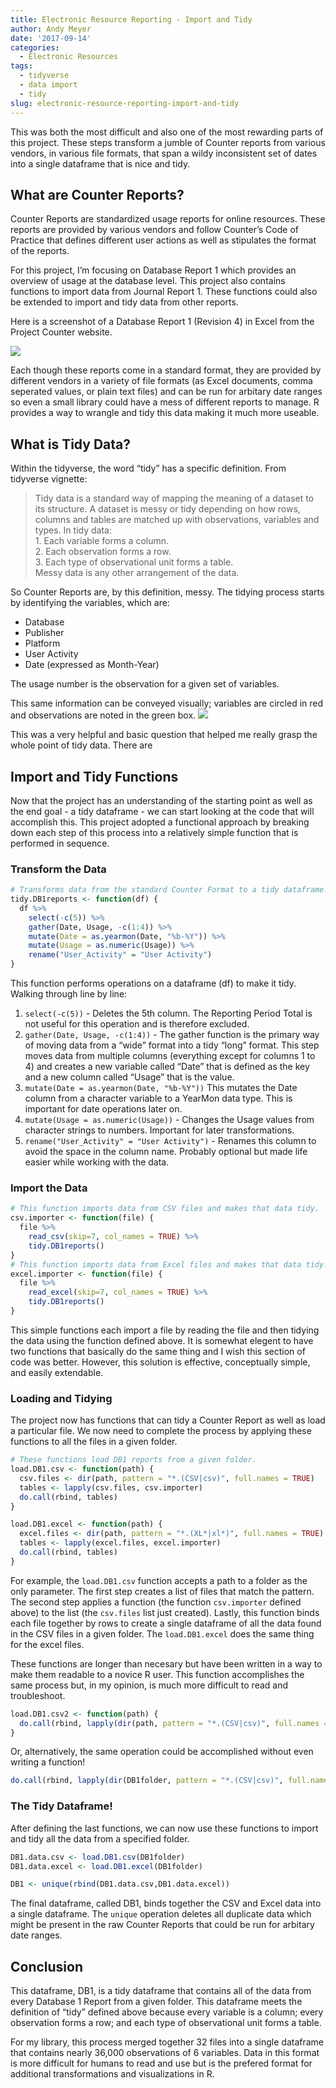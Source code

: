 ```yaml
---
title: Electronic Resource Reporting - Import and Tidy
author: Andy Meyer
date: '2017-09-14'
categories:
  - Electronic Resources
tags:
  - tidyverse
  - data import
  - tidy
slug: electronic-resource-reporting-import-and-tidy
---
```


This was both the most difficult and also one of the most rewarding parts of this project. These steps transform a jumble of Counter reports from various vendors, in various file formats, that span a wildy inconsistent set of dates into a single dataframe that is nice and tidy.

## What are Counter Reports?

Counter Reports are standardized usage reports for online resources. These reports are provided by various vendors and follow Counter's Code of Practice that defines different user actions as well as stipulates the format of the reports.

For this project, I'm focusing on Database Report 1 which provides an overview of usage at the database level. This project also contains functions to import data from Journal Report 1. These functions could also be extended to import and tidy data from other reports.

Here is a screenshot of a Database Report 1 (Revision 4) in Excel from the Project Counter website.

![](/img/counterreport1.png)

Each though these reports come in a standard format, they are provided by different vendors in a variety of file formats (as Excel documents, comma seperated values, or plain text files) and can be run for arbitary date ranges so even a small library could have a mess of different reports to manage. R provides a way to wrangle and tidy this data making it much more useable.

## What is Tidy Data?

Within the tidyverse, the word "tidy" has a specific definition. From tidyverse vignette:

>Tidy data is a standard way of mapping the meaning of a dataset to its structure. A dataset is messy or tidy depending on how rows, columns and tables are matched up with observations, variables and types. In tidy data:  
1. Each variable forms a column.  
2. Each observation forms a row.  
3. Each type of observational unit forms a table.  
Messy data is any other arrangement of the data.

So Counter Reports are, by this definition, messy. The tidying process starts by identifying the variables, which are:

* Database
* Publisher
* Platform
* User Activity
* Date (expressed as Month-Year)

The usage number is the observation for a given set of variables.

This same information can be conveyed visually; variables are circled in red and observations are noted in the green box.
![](/img/counterreport2.png)

This was a very helpful and basic question that helped me really grasp the whole point of tidy data. There are 

## Import and Tidy Functions

Now that the project has an understanding of the starting point as well as the end goal - a tidy dataframe - we can start looking at the code that will accomplish this. This project adopted a functional approach by breaking down each step of this process into a relatively simple function that is performed in sequence.

### Transform the Data
```r
# Transforms data from the standard Counter Format to a tidy dataframe.
tidy.DB1reports <- function(df) {
  df %>%
    select(-c(5)) %>%
    gather(Date, Usage, -c(1:4)) %>%
    mutate(Date = as.yearmon(Date, "%b-%Y")) %>%
    mutate(Usage = as.numeric(Usage)) %>%
    rename("User_Activity" = "User Activity")
}
```
This function performs operations on a dataframe (df) to make it tidy. Walking through line by line:

1. `select(-c(5))` - Deletes the 5th column. The Reporting Period Total is not useful for this operation and is therefore excluded.
2. `gather(Date, Usage, -c(1:4))` - The gather function is the primary way of moving data from a "wide" format into a tidy "long" format. This step moves data from multiple columns (everything except for columns 1 to 4) and creates a new variable called "Date" that is defined as the key and a new column called "Usage" that is the value.
3. `mutate(Date = as.yearmon(Date, "%b-%Y"))` This mutates the Date column from a character variable to a YearMon data type. This is important for date operations later on.
4. `mutate(Usage = as.numeric(Usage))` - Changes the Usage values from character strings to numbers. Important for later transformations.
5. `rename("User_Activity" = "User Activity")` - Renames this column to avoid the space in the column name. Probably optional but made life easier while working with the data.

### Import the Data
```r
# This function imports data from CSV files and makes that data tidy.
csv.importer <- function(file) {
  file %>%
    read_csv(skip=7, col_names = TRUE) %>%
    tidy.DB1reports()
}
# This function imports data from Excel files and makes that data tidy.
excel.importer <- function(file) {
  file %>%
    read_excel(skip=7, col_names = TRUE) %>%
    tidy.DB1reports()
}
```
This simple functions each import a file by reading the file and then tidying the data using the function defined above. It is somewhat elegent to have two functions that basically do the same thing and I wish this section of code was better. However, this solution is effective, conceptually simple, and easily extendable.

### Loading and Tidying
The project now has functions that can tidy a Counter Report as well as load a particular file. We now need to complete the process by applying these functions to all the files in a given folder.

```r
# These functions load DB1 reports from a given folder.
load.DB1.csv <- function(path) { 
  csv.files <- dir(path, pattern = "*.(CSV|csv)", full.names = TRUE)
  tables <- lapply(csv.files, csv.importer)
  do.call(rbind, tables)
}

load.DB1.excel <- function(path) { 
  excel.files <- dir(path, pattern = "*.(XL*|xl*)", full.names = TRUE)
  tables <- lapply(excel.files, excel.importer)
  do.call(rbind, tables)
}
```
For example, the `load.DB1.csv` function accepts a path to a folder as the only parameter. The first step creates a list of files that match the pattern. The second step applies a function (the function `csv.importer` defined above) to the list (the `csv.files` list just created). Lastly, this function binds each file together by rows to create a single dataframe of all the data found in the CSV files in a given folder. The `load.DB1.excel` does the same thing for the excel files.

These functions are longer than necesary but have been written in a way to make them readable to a novice R user. This function accomplishes the same process but, in my opinion, is much more difficult to read and troubleshoot.
```r
load.DB1.csv2 <- function(path) { 
  do.call(rbind, lapply(dir(path, pattern = "*.(CSV|csv)", full.names = TRUE), csv.importer))
}
```
Or, alternatively, the same operation could be accomplished without even writing a function!
```r
do.call(rbind, lapply(dir(DB1folder, pattern = "*.(CSV|csv)", full.names = TRUE), csv.importer))
```
### The Tidy Dataframe!

After defining the last functions, we can now use these functions to import and tidy all the data from a specified folder.
```r
DB1.data.csv <- load.DB1.csv(DB1folder)
DB1.data.excel <- load.DB1.excel(DB1folder)

DB1 <- unique(rbind(DB1.data.csv,DB1.data.excel))
```
The final dataframe, called DB1, binds together the CSV and Excel data into a single dataframe. The `unique` operation deletes all duplicate data which might be present in the raw Counter Reports that could be run for arbitary date ranges.

## Conclusion

This dataframe, DB1, is a tidy dataframe that contains all of the data from every Database 1 Report from a given folder. This dataframe meets the definition of "tidy" defined above because every variable is a column; every observation forms a row; and each type of observational unit forms a table.

For my library, this process merged together 32 files into a single dataframe that contains nearly 36,000 observations of 6 variables. Data in this format is more difficult for humans to read and use but is the prefered format for additional transformations and visualizations in R.


